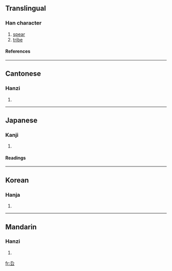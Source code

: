 ==Translingual==
===Han character===
{{Han char|rad=厶|as=02|sn=4|four=4773<sub>1</sub>|canj=大弓戈 (KNI), X大弓戈 (XKNI)}}
# [[spear]]
# [[tribe]]
====References====
{{Han ref|kx=0164.070|dkj=03065|dj=0371.300|hdz=10384.050|uh=53B9|ud=21433|bh=C958|bd=51544}}
----
==Cantonese==
===Hanzi===
{{yue-hanzi|jyut=|y=kau2}}
# {{defn|Cantonese}}
----
==Japanese==
===Kanji===
{{ja-kanji|grade=|rs=厶02}}
# {{defn|Japanese}} 
====Readings====
{{ja-readings|on=[[じう]] (jiu), [[にゆ]] (niyu), [[きう]] (kiu), [[ぐ]] (gu)|kun=}}
----
==Korean==
===Hanja===
{{ko-hanja|hangeul=구|rv=gu|mr=ku}}
# {{defn|Korean}}
----
==Mandarin==
===Hanzi===
{{cmn-hanzi|pin=[[qiú]] (qiu2), [[xuán]] (xuan2)|wg=ch'iu<sup>2</sup>, hsüan<sup>2</sup>}}
# {{defn|Mandarin}}

[[fr:厹]]